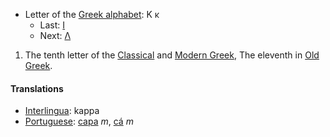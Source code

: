 *Letter of the [[Greek alphabet]]: &#922; &#954;
**Last: [[iota|&#921;]]
**Next: [[lambda|&#923;]]

#The tenth letter of the [[en:Classical Greek|Classical]] and [[en:Modern Greek|Modern Greek]], The eleventh in [[en:Old Greek|Old Greek]].

==== Translations ====
*[[Interlingua]]: kappa
*[[Portuguese]]: [[capa]] ''m'', [[cá]] ''m''